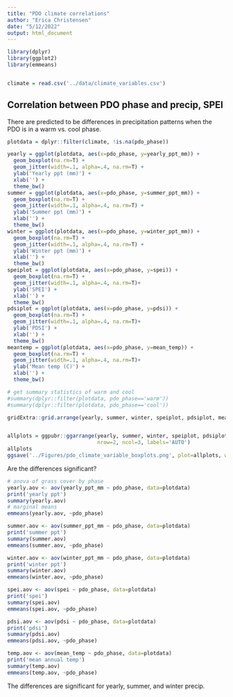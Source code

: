 ```yaml
---
title: "PDO climate correlations"
author: "Erica Christensen"
date: "5/12/2022"
output: html_document
---
```


```r
library(dplyr)
library(ggplot2)
library(emmeans)


climate = read.csv('../data/climate_variables.csv')


```

## Correlation between PDO phase and precip, SPEI

There are predicted to be differences in precipitation patterns when the PDO is in a warm vs. cool phase.

```r
plotdata = dplyr::filter(climate, !is.na(pdo_phase))

yearly = ggplot(plotdata, aes(x=pdo_phase, y=yearly_ppt_mm)) +
  geom_boxplot(na.rm=T) +
  geom_jitter(width=.1, alpha=.4, na.rm=T) +
  ylab('Yearly ppt (mm)') +
  xlab('') +
  theme_bw()
summer = ggplot(plotdata, aes(x=pdo_phase, y=summer_ppt_mm)) +
  geom_boxplot(na.rm=T) +
  geom_jitter(width=.1, alpha=.4, na.rm=T) +
  ylab('Summer ppt (mm)') +
  xlab('') +
  theme_bw()
winter = ggplot(plotdata, aes(x=pdo_phase, y=winter_ppt_mm)) +
  geom_boxplot(na.rm=T) +
  geom_jitter(width=.1, alpha=.4, na.rm=T) +
  ylab('Winter ppt (mm)') +
  xlab('') +
  theme_bw()
speiplot = ggplot(plotdata, aes(x=pdo_phase, y=spei)) +
  geom_boxplot(na.rm=T) +
  geom_jitter(width=.1, alpha=.4, na.rm=T)+
  ylab('SPEI') +
  xlab('') +
  theme_bw()
pdsiplot = ggplot(plotdata, aes(x=pdo_phase, y=pdsi)) +
  geom_boxplot(na.rm=T) +
  geom_jitter(width=.1, alpha=.4, na.rm=T)+
  ylab('PDSI') +
  xlab('') +
  theme_bw()
meantemp = ggplot(plotdata, aes(x=pdo_phase, y=mean_temp)) +
  geom_boxplot(na.rm=T) +
  geom_jitter(width=.1, alpha=.4, na.rm=T)+
  ylab('Mean temp (C)') +
  xlab('') +
  theme_bw()

# get summary statistics of warm and cool
#summary(dplyr::filter(plotdata, pdo_phase=='warm'))
#summary(dplyr::filter(plotdata, pdo_phase=='cool'))

gridExtra::grid.arrange(yearly, summer, winter, speiplot, pdsiplot, meantemp, nrow=2)


allplots = ggpubr::ggarrange(yearly, summer, winter, speiplot, pdsiplot, meantemp, 
                             nrow=2, ncol=3, labels='AUTO')
allplots
ggsave('../Figures/pdo_climate_variable_boxplots.png', plot=allplots, width=7, height=4)

```

Are the differences significant?

```r
# anova of grass cover by phase
yearly.aov <- aov(yearly_ppt_mm ~ pdo_phase, data=plotdata)
print('yearly ppt')
summary(yearly.aov)
# marginal means
emmeans(yearly.aov, ~pdo_phase)

summer.aov <- aov(summer_ppt_mm ~ pdo_phase, data=plotdata)
print('summer ppt')
summary(summer.aov)
emmeans(summer.aov, ~pdo_phase)

winter.aov <- aov(winter_ppt_mm ~ pdo_phase, data=plotdata)
print('winter ppt')
summary(winter.aov)
emmeans(winter.aov, ~pdo_phase)

spei.aov <- aov(spei ~ pdo_phase, data=plotdata)
print('spei')
summary(spei.aov)
emmeans(spei.aov, ~pdo_phase)

pdsi.aov <- aov(pdsi ~ pdo_phase, data=plotdata)
print('pdsi')
summary(pdsi.aov)
emmeans(pdsi.aov, ~pdo_phase)

temp.aov <- aov(mean_temp ~ pdo_phase, data=plotdata)
print('mean annual temp')
summary(temp.aov)
emmeans(temp.aov, ~pdo_phase)


```

The differences are significant for yearly, summer, and winter precip. 

